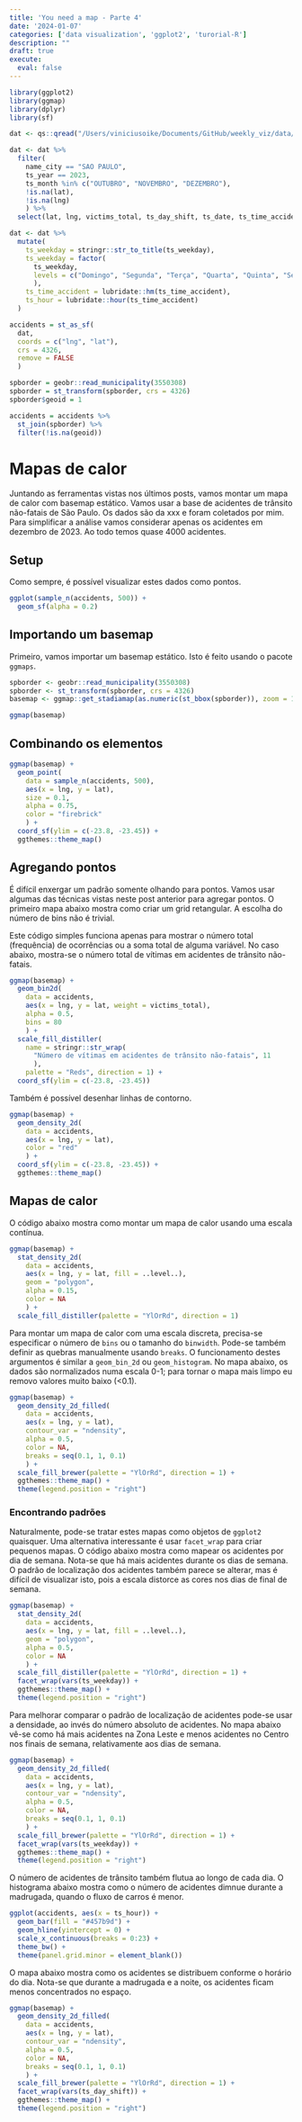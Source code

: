```yaml
---
title: 'You need a map - Parte 4'
date: '2024-01-07'
categories: ['data visualization', 'ggplot2', 'turorial-R']
description: ""
draft: true
execute: 
  eval: false
---
```


```r
library(ggplot2)
library(ggmap)
library(dplyr)
library(sf)
```

```r
dat <- qs::qread("/Users/viniciusoike/Documents/GitHub/weekly_viz/data/car_accidents_non_fatal.qs")

dat <- dat %>%
  filter(
    name_city == "SAO PAULO",
    ts_year == 2023,
    ts_month %in% c("OUTUBRO", "NOVEMBRO", "DEZEMBRO"),
    !is.na(lat),
    !is.na(lng)
    ) %>%
  select(lat, lng, victims_total, ts_day_shift, ts_date, ts_time_accident, ts_weekday)

dat <- dat %>%
  mutate(
    ts_weekday = stringr::str_to_title(ts_weekday),
    ts_weekday = factor(
      ts_weekday,
      levels = c("Domingo", "Segunda", "Terça", "Quarta", "Quinta", "Sexta", "Sábado")
      ),
    ts_time_accident = lubridate::hm(ts_time_accident),
    ts_hour = lubridate::hour(ts_time_accident)
  )

accidents = st_as_sf(
  dat,
  coords = c("lng", "lat"),
  crs = 4326,
  remove = FALSE
  )

spborder = geobr::read_municipality(3550308)
spborder = st_transform(spborder, crs = 4326)
spborder$geoid = 1

accidents = accidents %>%
  st_join(spborder) %>%
  filter(!is.na(geoid))
```

# Mapas de calor

Juntando as ferramentas vistas nos últimos posts, vamos montar um mapa de calor com basemap estático. Vamos usar a base de acidentes de trânsito não-fatais de São Paulo. Os dados são da xxx e foram coletados por mim. Para simplificar a análise vamos considerar apenas os acidentes em dezembro de 2023. Ao todo temos quase 4000 acidentes.

## Setup

Como sempre, é possível visualizar estes dados como pontos.

```r
ggplot(sample_n(accidents, 500)) +
  geom_sf(alpha = 0.2)
```

## Importando um basemap

Primeiro, vamos importar um basemap estático. Isto é feito usando o pacote `ggmaps`.

```r
spborder <- geobr::read_municipality(3550308)
spborder <- st_transform(spborder, crs = 4326)
basemap <- ggmap::get_stadiamap(as.numeric(st_bbox(spborder)), zoom = 12)
```

```r
ggmap(basemap)
```

## Combinando os elementos

```r
ggmap(basemap) +
  geom_point(
    data = sample_n(accidents, 500),
    aes(x = lng, y = lat),
    size = 0.1,
    alpha = 0.75,
    color = "firebrick"
    ) +
  coord_sf(ylim = c(-23.8, -23.45)) +
  ggthemes::theme_map()
```

## Agregando pontos

É difícil enxergar um padrão somente olhando para pontos. Vamos usar algumas das técnicas vistas neste post anterior para agregar pontos. O primeiro mapa abaixo mostra como criar um grid retangular. A escolha do número de bins não é trivial.

Este código simples funciona apenas para mostrar o número total (frequência) de ocorrências ou a soma total de alguma variável. No caso abaixo, mostra-se o número total de vítimas em acidentes de trânsito não-fatais.

```r
ggmap(basemap) +
  geom_bin2d(
    data = accidents,
    aes(x = lng, y = lat, weight = victims_total),
    alpha = 0.5,
    bins = 80
    ) +
  scale_fill_distiller(
    name = stringr::str_wrap(
      "Número de vítimas em acidentes de trânsito não-fatais", 11
      ),
    palette = "Reds", direction = 1) +
  coord_sf(ylim = c(-23.8, -23.45))
```

Também é possível desenhar linhas de contorno.

```r
ggmap(basemap) +
  geom_density_2d(
    data = accidents,
    aes(x = lng, y = lat),
    color = "red"
    ) +
  coord_sf(ylim = c(-23.8, -23.45)) +
  ggthemes::theme_map()
```

## Mapas de calor

O código abaixo mostra como montar um mapa de calor usando uma escala contínua.

```r
ggmap(basemap) +
  stat_density_2d(
    data = accidents,
    aes(x = lng, y = lat, fill = ..level..),
    geom = "polygon",
    alpha = 0.15,
    color = NA
    ) +
  scale_fill_distiller(palette = "YlOrRd", direction = 1)
```

Para montar um mapa de calor com uma escala discreta, precisa-se especificar o número de `bins` ou o tamanho do `binwidth`. Pode-se também definir as quebras manualmente usando `breaks`. O funcionamento destes argumentos é similar a `geom_bin_2d` ou `geom_histogram`. No mapa abaixo, os dados são normalizados numa escala 0-1; para tornar o mapa mais limpo eu removo valores muito baixo (\<0.1).

```r
ggmap(basemap) +
  geom_density_2d_filled(
    data = accidents,
    aes(x = lng, y = lat),
    contour_var = "ndensity",
    alpha = 0.5,
    color = NA,
    breaks = seq(0.1, 1, 0.1)
    ) +
  scale_fill_brewer(palette = "YlOrRd", direction = 1) +
  ggthemes::theme_map() +
  theme(legend.position = "right")
```

### Encontrando padrões

Naturalmente, pode-se tratar estes mapas como objetos de `ggplot2` quaisquer. Uma alternativa interessante é usar `facet_wrap` para criar pequenos mapas. O código abaixo mostra como mapear os acidentes por dia de semana. Nota-se que há mais acidentes durante os dias de semana. O padrão de localização dos acidentes também parece se alterar, mas é difícil de visualizar isto, pois a escala distorce as cores nos dias de final de semana.

```r
ggmap(basemap) +
  stat_density_2d(
    data = accidents,
    aes(x = lng, y = lat, fill = ..level..),
    geom = "polygon",
    alpha = 0.5,
    color = NA
    ) +
  scale_fill_distiller(palette = "YlOrRd", direction = 1) +
  facet_wrap(vars(ts_weekday)) +
  ggthemes::theme_map() +
  theme(legend.position = "right")
```

Para melhorar comparar o padrão de localização de acidentes pode-se usar a densidade, ao invés do número absoluto de acidentes. No mapa abaixo vê-se como há mais acidentes na Zona Leste e menos acidentes no Centro nos finais de semana, relativamente aos dias de semana.

```r
ggmap(basemap) +
  geom_density_2d_filled(
    data = accidents,
    aes(x = lng, y = lat),
    contour_var = "ndensity",
    alpha = 0.5,
    color = NA,
    breaks = seq(0.1, 1, 0.1)
    ) +
  scale_fill_brewer(palette = "YlOrRd", direction = 1) +
  facet_wrap(vars(ts_weekday)) +
  ggthemes::theme_map() +
  theme(legend.position = "right")
```

O número de acidentes de trânsito também flutua ao longo de cada dia. O histograma abaixo mostra como o número de acidentes dimnue durante a madrugada, quando o fluxo de carros é menor.

```r
ggplot(accidents, aes(x = ts_hour)) +
  geom_bar(fill = "#457b9d") +
  geom_hline(yintercept = 0) +
  scale_x_continuous(breaks = 0:23) +
  theme_bw() +
  theme(panel.grid.minor = element_blank())
```

O mapa abaixo mostra como os acidentes se distribuem conforme o horário do dia. Nota-se que durante a madrugada e a noite, os acidentes ficam menos concentrados no espaço.

```r
ggmap(basemap) +
  geom_density_2d_filled(
    data = accidents,
    aes(x = lng, y = lat),
    contour_var = "ndensity",
    alpha = 0.5,
    color = NA,
    breaks = seq(0.1, 1, 0.1)
    ) +
  scale_fill_brewer(palette = "YlOrRd", direction = 1) +
  facet_wrap(vars(ts_day_shift)) +
  ggthemes::theme_map() +
  theme(legend.position = "right")
```
